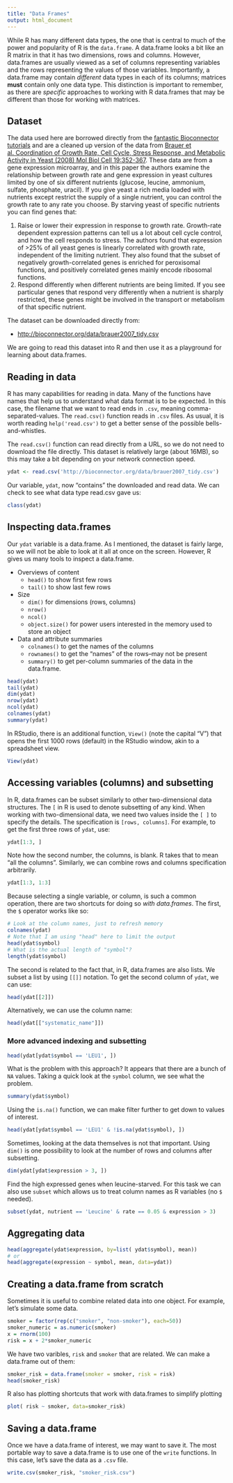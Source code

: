 ```yaml
---
title: "Data Frames"
output: html_document
---
```


While R has many different data types, the one that is central to much of the power
and popularity of R is the `data.frame`. A data.frame looks a bit like an R matrix in
that it has two dimensions, rows and columns. However, data.frames are usually viewed
as a set of columns representing variables and the rows representing the values of
those variables. Importantly, a data.frame may contain *different* data types in each 
of its columns; matrices **must** contain only one data type. This distinction is 
important to remember, as there are *specific* approaches to working with R data.frames
that may be different than those for working with matrices.

## Dataset

The data used here are borrowed directly from the [fantastic Bioconnector tutorials](http://bioconnector.org/index.html) and are a cleaned up
version of the data from [Brauer et al. Coordination of Growth Rate, Cell Cycle, Stress Response, and Metabolic Activity in Yeast (2008) Mol Biol Cell 19:352-367](http://www.ncbi.nlm.nih.gov/pubmed/17959824). These data are from a gene expression microarray, and in this paper the authors examine the relationship between growth rate and gene expression in yeast cultures limited by one of six different nutrients (glucose, leucine, ammonium, sulfate, phosphate, uracil). If you give yeast a rich media loaded with nutrients except restrict the supply of a single nutrient, you can control the growth rate to any rate you choose. By starving yeast of specific nutrients you can find genes that:

1. Raise or lower their expression in response to growth rate. Growth-rate dependent expression patterns can tell us a lot about cell cycle control, and how the cell responds to stress. The authors found that expression of >25% of all yeast genes is linearly correlated with growth rate, independent of the limiting nutrient. They also found that the subset of negatively growth-correlated genes is enriched for peroxisomal functions, and positively correlated genes mainly encode ribosomal functions.
2. Respond differently when different nutrients are being limited. If you see particular genes that respond very differently when a nutrient is sharply restricted, these genes might be involved in the transport or metabolism of that specific nutrient.

The dataset can be downloaded directly from:

- [http://bioconnector.org/data/brauer2007_tidy.csv](http://bioconnector.org/data/brauer2007_tidy.csv)

We are going to read this dataset into R and then use it as a playground for learning about data.frames.

## Reading in data

R has many capabilities for reading in data. Many of the functions have names that help us 
to understand what data format is to be expected. In this case, the filename that we want to
read ends in `.csv`, meaning comma-separated-values. The `read.csv()` function reads in `.csv` files.
As usual, it is worth reading `help('read.csv')` to get a better sense of the possible
bells-and-whistles. 

The `read.csv()` function can read directly from a URL, so we do not need to download the file directly. 
This dataset is relatively large (about 16MB), so this may take a bit depending on your network connection 
speed.

```r
ydat <- read.csv('http://bioconnector.org/data/brauer2007_tidy.csv')
```

Our variable, `ydat`, now "contains" the downloaded and read data. We can check to see what data type 
read.csv gave us:

```r
class(ydat)
```

## Inspecting data.frames

Our `ydat` variable is a data.frame. As I mentioned, the dataset is fairly large, so we will not be
able to look at it all at once on the screen. However, R gives us many tools to inspect a data.frame.

- Overviews of content
  + `head()` to show first few rows
  + `tail()` to show last few rows
- Size
  + `dim()` for dimensions (rows, columns)
  + `nrow()`
  + `ncol()`
  + `object.size()` for power users interested in the memory used to store an object
- Data and attribute summaries
  + `colnames()` to get the names of the columns
  + `rownames()` to get the "names" of the rows--may not be present
  + `summary()` to get per-column summaries of the data in the data.frame.
  
```r
head(ydat)
tail(ydat)
dim(ydat)
nrow(ydat)
ncol(ydat)
colnames(ydat)
summary(ydat)
```

In RStudio, there is an additional function, `View()` (note the capital "V") that opens the first
1000 rows (default) in the RStudio window, akin to a spreadsheet view. 

```r
View(ydat)
```

## Accessing variables (columns) and subsetting

In R, data.frames can be subset similarly to other two-dimensional data structures. The `[` in R is used 
to denote subsetting of any kind. When working with two-dimensional data, we need two values inside the `[ ]`
to specify the details. The specification is `[rows, columns]`. For example, to get the first three rows of `ydat`,
use:

```r
ydat[1:3, ]
```

Note how the second number, the columns, is blank. R takes that to mean "all the columns". Similarly, we can
combine rows and columns specification arbitrarily.

```r
ydat[1:3, 1:3]
```

Because selecting a single variable, or column, is such a common operation, there are two shortcuts for
doing so *with data.frames*. The first, the `$` operator works like so:

```r
# Look at the column names, just to refresh memory
colnames(ydat)
# Note that I am using "head" here to limit the output
head(ydat$symbol)
# What is the actual length of "symbol"?
length(ydat$symbol)
```

The second is related to the fact that, in R, data.frames are also lists. We subset a list by using `[[]]` notation.
To get the second column of `ydat`, we can use:

```r
head(ydat[[2]])
```

Alternatively, we can use the column name:

```r
head(ydat[["systematic_name"]])
```

### More advanced indexing and subsetting

```r
head(ydat[ydat$symbol == 'LEU1', ])
```

What is the problem with this approach? It appears that there are a bunch of `NA` values. Taking a quick look at the 
`symbol` column, we see what the problem. 

```r
summary(ydat$symbol)
```

Using the `is.na()` function, we can make filter further to get down to values of interest.

```r
head(ydat[ydat$symbol == 'LEU1' & !is.na(ydat$symbol), ])
```

Sometimes, looking at the data themselves is not that important. Using `dim()` is one possibility to look at the
number of rows and columns after subsetting.

```r
dim(ydat[ydat$expression > 3, ])
```

Find the high expressed genes when leucine-starved. For this task we can also use `subset` which allows 
us to treat column names as R variables (no `$` needed).

```r
subset(ydat, nutrient == 'Leucine' & rate == 0.05 & expression > 3)
```

## Aggregating data

```r
head(aggregate(ydat$expression, by=list( ydat$symbol), mean))
# or 
head(aggregate(expression ~ symbol, mean, data=ydat))
```

## Creating a data.frame from scratch

Sometimes it is useful to combine related data into one object. For example, let's simulate some data.

```r
smoker = factor(rep(c("smoker", "non-smoker"), each=50))
smoker_numeric = as.numeric(smoker)
x = rnorm(100)
risk = x + 2*smoker_numeric
```

We have two varibles, `risk` and `smoker` that are related. We can make a data.frame out of them:

```r
smoker_risk = data.frame(smoker = smoker, risk = risk)
head(smoker_risk)
```

R also has plotting shortcuts that work with data.frames to simplify plotting

```r
plot( risk ~ smoker, data=smoker_risk)
```

## Saving a data.frame

Once we have a data.frame of interest, we may want to save it. The most
portable way to save a data.frame is to use one of the `write` functions. In
this case, let's save the data as a `.csv` file.

```r
write.csv(smoker_risk, "smoker_risk.csv")
```


